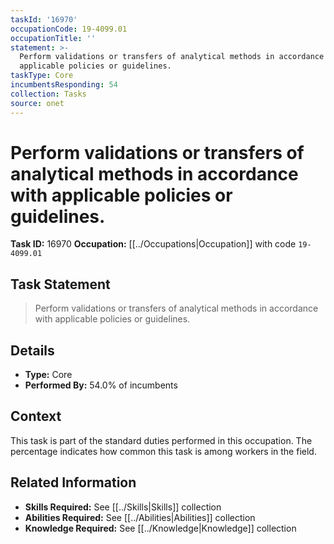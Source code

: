 ```yaml
---
taskId: '16970'
occupationCode: 19-4099.01
occupationTitle: ''
statement: >-
  Perform validations or transfers of analytical methods in accordance with
  applicable policies or guidelines.
taskType: Core
incumbentsResponding: 54
collection: Tasks
source: onet
---
```

# Perform validations or transfers of analytical methods in accordance with applicable policies or guidelines.

**Task ID:** 16970
**Occupation:** [[../Occupations|Occupation]] with code `19-4099.01`

## Task Statement

> Perform validations or transfers of analytical methods in accordance with applicable policies or guidelines.

## Details

- **Type:** Core
- **Performed By:** 54.0% of incumbents

## Context

This task is part of the standard duties performed in this occupation. The percentage indicates how common this task is among workers in the field.

## Related Information

- **Skills Required:** See [[../Skills|Skills]] collection
- **Abilities Required:** See [[../Abilities|Abilities]] collection
- **Knowledge Required:** See [[../Knowledge|Knowledge]] collection
